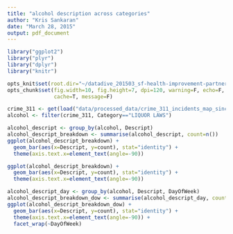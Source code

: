 ```yaml
---
title: "alcohol description across categories"
author: "Kris Sankaran"
date: "March 28, 2015"
output: pdf_document
---
```


```r
library("ggplot2")
library("plyr")
library("dplyr")
library("knitr")
```

```r
opts_knit$set(root.dir="~/datadive_201503_sf-health-improvement-partnership/")
opts_chunk$set(fig.width=10, fig.height=7, dpi=120, warning=F, echo=F,
               cache=T, message=F)
```

```r
crime_311 <- get(load("data/processed_data/crime_311_incidents_map_since_2010.RData"))
alcohol <- filter(crime_311, Category=="LIQUOR LAWS")

alcohol_descript <- group_by(alcohol, Descript)
alcohol_descript_breakdown <- summarise(alcohol_descript, count=n())
ggplot(alcohol_descript_breakdown) + 
  geom_bar(aes(x=Descript, y=count), stat="identity") + 
  theme(axis.text.x=element_text(angle=-90))

ggplot(alcohol_descript_breakdown) + 
  geom_bar(aes(x=Descript, y=count), stat="identity") + 
  theme(axis.text.x=element_text(angle=-90))

alcohol_descript_day <- group_by(alcohol, Descript, DayOfWeek)
alcohol_descript_breakdown_dow <- summarise(alcohol_descript_day, count=n())
ggplot(alcohol_descript_breakdown_dow) + 
  geom_bar(aes(x=Descript, y=count), stat="identity") + 
  theme(axis.text.x=element_text(angle=-90)) + 
  facet_wrap(~DayOfWeek)
```